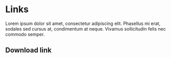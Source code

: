 # Links

Lorem ipsum dolor sit amet, consectetur adipiscing elit. Phasellus mi erat, sodales sed cursus at, condimentum at neque. Vivamus sollicitudin felis nec commodo semper.

## Download link

<File url="https://archbee-image-uploads.s3.amazonaws.com/511c8QBH-VHiwWnyzIwUb/zqSF90KWwB93N-JZGRazQ_api-endpoint.png">